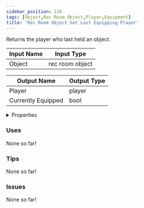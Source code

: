 ```yaml
---
sidebar_position: 110
tags: [Object,Rec Room Object,Player,Equipment]
title: 'Rec Room Object Get Last Equipping Player'
---
```


Returns the player who last held an object.




<EsbSvg />

| Input Name | Input Type |
|-----------|-----------|
| Object | rec room object |

| Output Name | Output Type |
|-----------|-----------|
| Player | player |
| Currently Equipped | bool |


<details>
  <summary>Properties</summary>
  <div>
    <div>
    <table>
      <thead>
        <tr>
          <th>Is beta required?</th>
          <th>❌</th>
        </tr>
        <tr>
          <th>Is this chip a trolling risk?</th>
          <th>❌</th>
        </tr>
        <tr>
          <th>Is this chip a role assignment risk?</th>
          <th>❌</th>
        </tr>
        <tr>
          <th>Chip UUID</th>
          <th>a76a9898-4add-4765-9f5b-f366b586e51c</th>
        </tr>
      </thead>
    </table>
    </div>
  </div>
</details>

### Uses

None so far!

### Tips

None so far!

### Issues

None so far!